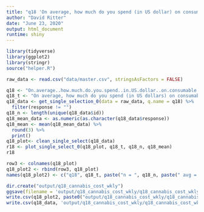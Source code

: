 ```yaml
---
title: "q18 'On average, how much do you spend (in US dollar) on consumable cannabis products each week?' (OCCP)"
author: "David Ritter"
date: "June 23, 2020"
output: html_document
runtime: shiny
---
```


```r
library(tidyverse)
library(ggplot2)
library(stringr)
source("helper.R")
```

```r
raw_data <- read.csv("data/master.csv", stringsAsFactors = FALSE)
```

```r
q18 <- "On.average..how.much.do.you.spend..in.US.dollar..on.consumable.cannabis.products.each.week."
q18_t <- "On average, how much do you spend (in US dollars) on consumable cannabis products each week?"
q18_data <- get_single_selection_0(data = raw_data, q.name = q18) %>%
  filter(response != "")
q18_n <- length(unique(q18_data$id))
q18_mean_data <- as.numeric(as.character(q18_data$response))
q18_mean <- mean(q18_mean_data) %>%
  round(3) %>%
  print()
q18_plot<- clean_single_select(q18_data)
r18 <- plot_single_select_0(q18_plot, q18_t, q18_n, q18_mean)
r18
```

```r
row3 <- colnames(q18_plot)
q18_plot2 <- rbind(row3, q18_plot)
names(q18_plot2) <- c("q18", q18_t, paste("n = ", q18_n, paste(" avg = ", q18_mean)))
```

```r
dir.create("output/q18_cannabis_cost_wkly")
ggsave(filename = 'output/q18_cannabis_cost_wkly/q18_cannabis_cost_wkly.png', plot = r18, device = 'png')
write.csv(q18_plot2, paste0("output/q18_cannabis_cost_wkly/q18_cannabis_cost_wkly_", q18_n,".csv"), row.names=F)
write.csv(q18_data, 'output/q18_cannabis_cost_wkly/q18_cannabis_cost_wkly_ids.csv', row.names = FALSE)
```

